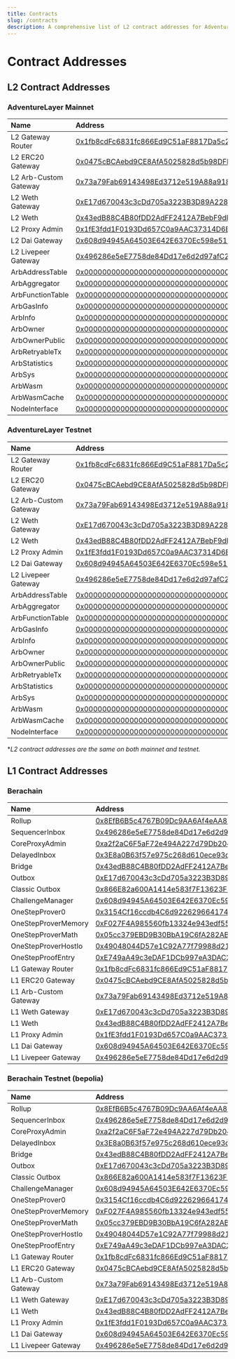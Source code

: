 ```yaml
---
title: Contracts
slug: /contracts
description: A comprehensive list of L2 contract addresses for AdventureLayer Mainnet and AdventureLayer Testnet, including links to their respective blockchain explorers.
---
```


# Contract Addresses

## L2 Contract Addresses

### AdventureLayer Mainnet

| Name                          | Address                                                                                                               |
| :---------------------------- | :-------------------------------------------------------------------------------------------------------------------- |
| L2 Gateway Router            | [0x1fb8cdFc6831fc866Ed9C51aF8817Da5c287aDD3](https://adventurelayer.xyz/address/0x1fb8cdFc6831fc866Ed9C51aF8817Da5c287aDD3) |
| L2 ERC20 Gateway             | [0x0475cBCAebd9CE8AfA5025828d5b98DFb67E059E](https://adventurelayer.xyz/address/0x0475cBCAebd9CE8AfA5025828d5b98DFb67E059E) |
| L2 Arb-Custom Gateway        | [0x73a79Fab69143498Ed3712e519A88a918e1f4072](https://adventurelayer.xyz/address/0x73a79Fab69143498Ed3712e519A88a918e1f4072) |
| L2 Weth Gateway              | [0xE17d670043c3cDd705a3223B3D89A228A1f07F0f](https://adventurelayer.xyz/address/0x1fE3fdd1F0193Dd657C0a9AAC37314D6B479E557) |
| L2 Weth                      | [0x43edB88C4B80fDD2AdFF2412A7BebF9dF42cB40e](https://adventurelayer.xyz/address/0x1fE3fdd1F0193Dd657C0a9AAC37314D6B479E557) |
| L2 Proxy Admin               | [0x1fE3fdd1F0193Dd657C0a9AAC37314D6B479E557](https://adventurelayer.xyz/address/0x1fE3fdd1F0193Dd657C0a9AAC37314D6B479E557) |
| L2 Dai Gateway               | [0x608d94945A64503E642E6370Ec598e519a2C1E53](https://adventurelayer.xyz/address/0x1fE3fdd1F0193Dd657C0a9AAC37314D6B479E557) |
| L2 Livepeer Gateway          | [0x496286e5eE7758de84Dd17e6d2d97afC2ACE4cc7](https://adventurelayer.xyz/address/0x1fE3fdd1F0193Dd657C0a9AAC37314D6B479E557) |
| ArbAddressTable	           | [0x0000000000000000000000000000000000000066](https://adventurelayer.xyz/address/0x1fE3fdd1F0193Dd657C0a9AAC37314D6B479E557) |
| ArbAggregator                | [0x000000000000000000000000000000000000006D](https://adventurelayer.xyz/address/0x1fE3fdd1F0193Dd657C0a9AAC37314D6B479E557) |
| ArbFunctionTable             | [0x0000000000000000000000000000000000000068](https://adventurelayer.xyz/address/0x1fE3fdd1F0193Dd657C0a9AAC37314D6B479E557) |
| ArbGasInfo                   | [0x000000000000000000000000000000000000006C](https://adventurelayer.xyz/address/0x1fE3fdd1F0193Dd657C0a9AAC37314D6B479E557) |
| ArbInfo                      | [0x0000000000000000000000000000000000000065](https://adventurelayer.xyz/address/0x1fE3fdd1F0193Dd657C0a9AAC37314D6B479E557) |
| ArbOwner                     | [0x0000000000000000000000000000000000000070](https://adventurelayer.xyz/address/0x1fE3fdd1F0193Dd657C0a9AAC37314D6B479E557) |
| ArbOwnerPublic               | [0x000000000000000000000000000000000000006b](https://adventurelayer.xyz/address/0x1fE3fdd1F0193Dd657C0a9AAC37314D6B479E557) |
| ArbRetryableTx               | [0x000000000000000000000000000000000000006E](https://adventurelayer.xyz/address/0x1fE3fdd1F0193Dd657C0a9AAC37314D6B479E557) |
| ArbStatistics                | [0x000000000000000000000000000000000000006F](https://adventurelayer.xyz/address/0x1fE3fdd1F0193Dd657C0a9AAC37314D6B479E557) |
| ArbSys                       | [0x0000000000000000000000000000000000000064](https://adventurelayer.xyz/address/0x1fE3fdd1F0193Dd657C0a9AAC37314D6B479E557) |
| ArbWasm                      | [0x0000000000000000000000000000000000000071](https://adventurelayer.xyz/address/0x1fE3fdd1F0193Dd657C0a9AAC37314D6B479E557) |
| ArbWasmCache                 | [0x0000000000000000000000000000000000000072](https://adventurelayer.xyz/address/0x1fE3fdd1F0193Dd657C0a9AAC37314D6B479E557) |
| NodeInterface                | [0x00000000000000000000000000000000000000C8](https://adventurelayer.xyz/address/0x1fE3fdd1F0193Dd657C0a9AAC37314D6B479E557) |

### AdventureLayer Testnet

| Name                          | Address                                                                                                                       |
| :---------------------------- | :---------------------------------------------------------------------------------------------------------------------------- |
| L2 Gateway Router            | [0x1fb8cdFc6831fc866Ed9C51aF8817Da5c287aDD3](https://testnet.adventurelayer.xyz/address/0x1fb8cdFc6831fc866Ed9C51aF8817Da5c287aDD3) |
| L2 ERC20 Gateway             | [0x0475cBCAebd9CE8AfA5025828d5b98DFb67E059E](https://testnet.adventurelayer.xyz/address/0x0475cBCAebd9CE8AfA5025828d5b98DFb67E059E) |
| L2 Arb-Custom Gateway        | [0x73a79Fab69143498Ed3712e519A88a918e1f4072](https://testnet.adventurelayer.xyz/address/0x73a79Fab69143498Ed3712e519A88a918e1f4072) |
| L2 Weth Gateway              | [0xE17d670043c3cDd705a3223B3D89A228A1f07F0f](https://testnet.adventurelayer.xyz/address/0x1fE3fdd1F0193Dd657C0a9AAC37314D6B479E557) |
| L2 Weth                      | [0x43edB88C4B80fDD2AdFF2412A7BebF9dF42cB40e](https://testnet.adventurelayer.xyz/address/0x1fE3fdd1F0193Dd657C0a9AAC37314D6B479E557) |
| L2 Proxy Admin               | [0x1fE3fdd1F0193Dd657C0a9AAC37314D6B479E557](https://testnet.adventurelayer.xyz/address/0x1fE3fdd1F0193Dd657C0a9AAC37314D6B479E557) |
| L2 Dai Gateway               | [0x608d94945A64503E642E6370Ec598e519a2C1E53](https://testnet.adventurelayer.xyz/address/0x1fE3fdd1F0193Dd657C0a9AAC37314D6B479E557) |
| L2 Livepeer Gateway          | [0x496286e5eE7758de84Dd17e6d2d97afC2ACE4cc7](https://testnet.adventurelayer.xyz/address/0x1fE3fdd1F0193Dd657C0a9AAC37314D6B479E557) |
| ArbAddressTable	           | [0x0000000000000000000000000000000000000066](https://testnet.adventurelayer.xyz/address/0x1fE3fdd1F0193Dd657C0a9AAC37314D6B479E557) |
| ArbAggregator                | [0x000000000000000000000000000000000000006D](https://testnet.adventurelayer.xyz/address/0x1fE3fdd1F0193Dd657C0a9AAC37314D6B479E557) |
| ArbFunctionTable             | [0x0000000000000000000000000000000000000068](https://testnet.adventurelayer.xyz/address/0x1fE3fdd1F0193Dd657C0a9AAC37314D6B479E557) |
| ArbGasInfo                   | [0x000000000000000000000000000000000000006C](https://testnet.adventurelayer.xyz/address/0x1fE3fdd1F0193Dd657C0a9AAC37314D6B479E557) |
| ArbInfo                      | [0x0000000000000000000000000000000000000065](https://testnet.adventurelayer.xyz/address/0x1fE3fdd1F0193Dd657C0a9AAC37314D6B479E557) |
| ArbOwner                     | [0x0000000000000000000000000000000000000070](https://testnet.adventurelayer.xyz/address/0x1fE3fdd1F0193Dd657C0a9AAC37314D6B479E557) |
| ArbOwnerPublic               | [0x000000000000000000000000000000000000006b](https://testnet.adventurelayer.xyz/address/0x1fE3fdd1F0193Dd657C0a9AAC37314D6B479E557) |
| ArbRetryableTx               | [0x000000000000000000000000000000000000006E](https://testnet.adventurelayer.xyz/address/0x1fE3fdd1F0193Dd657C0a9AAC37314D6B479E557) |
| ArbStatistics                | [0x000000000000000000000000000000000000006F](https://testnet.adventurelayer.xyz/address/0x1fE3fdd1F0193Dd657C0a9AAC37314D6B479E557) |
| ArbSys                       | [0x0000000000000000000000000000000000000064](https://testnet.adventurelayer.xyz/address/0x1fE3fdd1F0193Dd657C0a9AAC37314D6B479E557) |
| ArbWasm                      | [0x0000000000000000000000000000000000000071](https://testnet.adventurelayer.xyz/address/0x1fE3fdd1F0193Dd657C0a9AAC37314D6B479E557) |
| ArbWasmCache                 | [0x0000000000000000000000000000000000000072](https://testnet.adventurelayer.xyz/address/0x1fE3fdd1F0193Dd657C0a9AAC37314D6B479E557) |
| NodeInterface                | [0x00000000000000000000000000000000000000C8](https://testnet.adventurelayer.xyz/address/0x1fE3fdd1F0193Dd657C0a9AAC37314D6B479E557) |

\*_L2 contract addresses are the same on both mainnet and testnet._

## L1 Contract Addresses

### Berachain

| Name                         | Address                                                                                                               |
| :--------------------------- | :-------------------------------------------------------------------------------------------------------------------- |
| Rollup                       | [0x8EfB6B5c4767B09Dc9AA6Af4eAA89F749522BaE2](https://beratrail.io/address/0x8EfB6B5c4767B09Dc9AA6Af4eAA89F749522BaE2) |
| SequencerInbox               | [0x496286e5eE7758de84Dd17e6d2d97afC2ACE4cc7](https://beratrail.io/address/0x496286e5eE7758de84Dd17e6d2d97afC2ACE4cc7) |
| CoreProxyAdmin               | [0xa2f2aC6F5aF72e494A227d79Db20473Cf7A1FFE8](https://beratrail.io/address/0xa2f2aC6F5aF72e494A227d79Db20473Cf7A1FFE8) |
| DelayedInbox                 | [0x3E8a0B63f57e975c268d610ece93da5f78c01321](https://beratrail.io/address/0x3E8a0B63f57e975c268d610ece93da5f78c01321) |
| Bridge                       | [0x43edB88C4B80fDD2AdFF2412A7BebF9dF42cB40e](https://beratrail.io/address/0x43edB88C4B80fDD2AdFF2412A7BebF9dF42cB40e) |
| Outbox                       | [0xE17d670043c3cDd705a3223B3D89A228A1f07F0f](https://beratrail.io/address/0xE17d670043c3cDd705a3223B3D89A228A1f07F0f) |
| Classic Outbox               | [0x866E82a600A1414e583f7F13623F1aC5d58b0Afa](https://beratrail.io/address/0x866E82a600A1414e583f7F13623F1aC5d58b0Afa) |
| ChallengeManager             | [0x608d94945A64503E642E6370Ec598e519a2C1E53](https://beratrail.io/address/0x608d94945A64503E642E6370Ec598e519a2C1E53) |
| OneStepProver0               | [0x3154Cf16ccdb4C6d922629664174b904d80F2C35](https://beratrail.io/address/0x3154Cf16ccdb4C6d922629664174b904d80F2C35) |
| OneStepProverMemory          | [0xF027F4A985560fb13324e943edf55ad6F1d15Dc1](https://beratrail.io/address/0xF027F4A985560fb13324e943edf55ad6F1d15Dc1) |
| OneStepProverMath            | [0x05cc379EBD9B30BbA19C6fA282AB29218EC61D84](https://beratrail.io/address/0x05cc379EBD9B30BbA19C6fA282AB29218EC61D84) |
| OneStepProverHostIo          | [0x49048044D57e1C92A77f79988d21Fa8fAF74E97e](https://beratrail.io/address/0x49048044D57e1C92A77f79988d21Fa8fAF74E97e) |
| OneStepProofEntry            | [0xE749aA49c3eDAF1DCb997eA3DAC23dff72bcb826](https://beratrail.io/address/0xE749aA49c3eDAF1DCb997eA3DAC23dff72bcb826) |
| L1 Gateway Router            | [0x1fb8cdFc6831fc866Ed9C51aF8817Da5c287aDD3](https://beratrail.io/address/0x1fb8cdFc6831fc866Ed9C51aF8817Da5c287aDD3) |
| L1 ERC20 Gateway             | [0x0475cBCAebd9CE8AfA5025828d5b98DFb67E059E](https://beratrail.io/address/0x0475cBCAebd9CE8AfA5025828d5b98DFb67E059E) |
| L1 Arb-Custom Gateway        | [0x73a79Fab69143498Ed3712e519A88a918e1f4072](https://beratrail.io/address/0x73a79Fab69143498Ed3712e519A88a918e1f4072) |
| L1 Weth Gateway              | [0xE17d670043c3cDd705a3223B3D89A228A1f07F0f](https://beratrail.io/address/0x1fE3fdd1F0193Dd657C0a9AAC37314D6B479E557) |
| L1 Weth                      | [0x43edB88C4B80fDD2AdFF2412A7BebF9dF42cB40e](https://beratrail.io/address/0x1fE3fdd1F0193Dd657C0a9AAC37314D6B479E557) |
| L1 Proxy Admin               | [0x1fE3fdd1F0193Dd657C0a9AAC37314D6B479E557](https://beratrail.io/address/0x1fE3fdd1F0193Dd657C0a9AAC37314D6B479E557) |
| L1 Dai Gateway               | [0x608d94945A64503E642E6370Ec598e519a2C1E53](https://beratrail.io/address/0x1fE3fdd1F0193Dd657C0a9AAC37314D6B479E557) |
| L1 Livepeer Gateway          | [0x496286e5eE7758de84Dd17e6d2d97afC2ACE4cc7](https://beratrail.io/address/0x1fE3fdd1F0193Dd657C0a9AAC37314D6B479E557) |




### Berachain Testnet (bepolia)

| Name                         | Address                                                                                                                       |
| :--------------------------- | :---------------------------------------------------------------------------------------------------------------------------- |
| Rollup                       | [0x8EfB6B5c4767B09Dc9AA6Af4eAA89F749522BaE2](https://bepolia.beratrail.io/address/0x8EfB6B5c4767B09Dc9AA6Af4eAA89F749522BaE2) |
| SequencerInbox               | [0x496286e5eE7758de84Dd17e6d2d97afC2ACE4cc7](https://bepolia.beratrail.io/address/0x496286e5eE7758de84Dd17e6d2d97afC2ACE4cc7) |
| CoreProxyAdmin               | [0xa2f2aC6F5aF72e494A227d79Db20473Cf7A1FFE8](https://bepolia.beratrail.io/address/0xa2f2aC6F5aF72e494A227d79Db20473Cf7A1FFE8) |
| DelayedInbox                 | [0x3E8a0B63f57e975c268d610ece93da5f78c01321](https://bepolia.beratrail.io/address/0x3E8a0B63f57e975c268d610ece93da5f78c01321) |
| Bridge                       | [0x43edB88C4B80fDD2AdFF2412A7BebF9dF42cB40e](https://bepolia.beratrail.io/address/0x43edB88C4B80fDD2AdFF2412A7BebF9dF42cB40e) |
| Outbox                       | [0xE17d670043c3cDd705a3223B3D89A228A1f07F0f](https://bepolia.beratrail.io/address/0xE17d670043c3cDd705a3223B3D89A228A1f07F0f) |
| Classic Outbox               | [0x866E82a600A1414e583f7F13623F1aC5d58b0Afa](https://bepolia.beratrail.io/address/0x866E82a600A1414e583f7F13623F1aC5d58b0Afa) |
| ChallengeManager             | [0x608d94945A64503E642E6370Ec598e519a2C1E53](https://bepolia.beratrail.io/address/0x608d94945A64503E642E6370Ec598e519a2C1E53) |
| OneStepProver0               | [0x3154Cf16ccdb4C6d922629664174b904d80F2C35](https://bepolia.beratrail.io/address/0x3154Cf16ccdb4C6d922629664174b904d80F2C35) |
| OneStepProverMemory          | [0xF027F4A985560fb13324e943edf55ad6F1d15Dc1](https://bepolia.beratrail.io/address/0xF027F4A985560fb13324e943edf55ad6F1d15Dc1) |
| OneStepProverMath            | [0x05cc379EBD9B30BbA19C6fA282AB29218EC61D84](https://bepolia.beratrail.io/address/0x05cc379EBD9B30BbA19C6fA282AB29218EC61D84) |
| OneStepProverHostIo          | [0x49048044D57e1C92A77f79988d21Fa8fAF74E97e](https://bepolia.beratrail.io/address/0x49048044D57e1C92A77f79988d21Fa8fAF74E97e) |
| OneStepProofEntry            | [0xE749aA49c3eDAF1DCb997eA3DAC23dff72bcb826](https://bepolia.beratrail.io/address/0xE749aA49c3eDAF1DCb997eA3DAC23dff72bcb826) |
| L1 Gateway Router            | [0x1fb8cdFc6831fc866Ed9C51aF8817Da5c287aDD3](https://bepolia.beratrail.io/address/0x1fb8cdFc6831fc866Ed9C51aF8817Da5c287aDD3) |
| L1 ERC20 Gateway             | [0x0475cBCAebd9CE8AfA5025828d5b98DFb67E059E](https://bepolia.beratrail.io/address/0x0475cBCAebd9CE8AfA5025828d5b98DFb67E059E) |
| L1 Arb-Custom Gateway        | [0x73a79Fab69143498Ed3712e519A88a918e1f4072](https://bepolia.beratrail.io/address/0x73a79Fab69143498Ed3712e519A88a918e1f4072) |
| L1 Weth Gateway              | [0xE17d670043c3cDd705a3223B3D89A228A1f07F0f](https://bepolia.beratrail.io/address/0x1fE3fdd1F0193Dd657C0a9AAC37314D6B479E557) |
| L1 Weth                      | [0x43edB88C4B80fDD2AdFF2412A7BebF9dF42cB40e](https://bepolia.beratrail.io/address/0x1fE3fdd1F0193Dd657C0a9AAC37314D6B479E557) |
| L1 Proxy Admin               | [0x1fE3fdd1F0193Dd657C0a9AAC37314D6B479E557](https://bepolia.beratrail.io/address/0x1fE3fdd1F0193Dd657C0a9AAC37314D6B479E557) |
| L1 Dai Gateway               | [0x608d94945A64503E642E6370Ec598e519a2C1E53](https://bepolia.beratrail.io/address/0x1fE3fdd1F0193Dd657C0a9AAC37314D6B479E557) |
| L1 Livepeer Gateway          | [0x496286e5eE7758de84Dd17e6d2d97afC2ACE4cc7](https://bepolia.beratrail.io/address/0x1fE3fdd1F0193Dd657C0a9AAC37314D6B479E557) |
